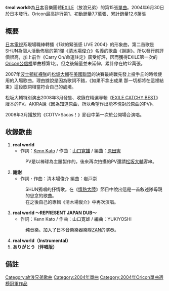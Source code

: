 {{Infobox Single 
| Name           = real world
| Cover          = 
| Artist         = [[EXILE|EXILE]]
| Album          = [[PERFECT_BEST_(EXILE專輯)|PERFECT BEST]]
| A-side         = real world
| B-side         = 謝謝<br/>real world 〜REPRESENT JAPAN DUB〜
| Released       = {{flagicon|Japan}} 2004年6月30日<br />
{{flagicon|Taiwan}} 2004年8月6日<br />
{{flagicon|Hong Kong}} 2004年8月15日
| Format         = [[CD|CD]]
| Recorded       = 
| Genre          = [[J-POP|J-POP]]
| Length         = 
| Label          = {{flagicon|Japan}} [[Rhythm_zone|Rhythm zone]]<br />
{{flagicon|Taiwan}} [[愛貝克思_(台灣)|Avex Taiwan]]
| Writer         =
| Producer       = 
| Certification  = 
| Chart position = 
* 週榜第1位（[[Oricon公信榜|Oricon公信榜]]）<ref name="oricon">{{cite web |url=http://www.oricon.co.jp/prof/artist/284837/products/music/550531/1/ |language=ja |title=<span lang="ja">real world</span> |publisher=[[Oricon|Oricon]] |date=2004 |accessdate=2013-01-13 |archive-date=2013-05-05 |archive-url=https://web.archive.org/web/20130505101721/http://www.oricon.co.jp/prof/artist/284837/products/music/550531/1/ |dead-url=no }}</ref>
*2004年度年榜第73位（Oricon公信榜）
*上榜10次（Oricon公信榜）<ref name="oricon" />
| Last single    = [[Carry_On/命中註定|Carry On／<br />命中註定]]<br/>（2004年）
| This single    = '''real world'''<br/>（2004年）
| Next single    = [[HEART_of_GOLD|HEART of GOLD]]<br/>（2004年）
| Misc           = 
}}


《'''real world'''》為[[日本|日本]]音樂團體[[EXILE|EXILE]]（放浪兄弟）的第15張[[單曲|單曲]]。2004年6月30日於日本發行。Oricon最高排行第1、初動銷量7.7萬張、累計銷量12.6萬張

== 概要 ==
[[日本電視台|日本電視]]系現場職棒轉播《1球的緊張感 LIVE 2004》的形象曲，第二首歌是SHUN為個人活動佈局的第1彈《[[清木場俊介|清木場俊介]]》名義的歌曲《謝謝》。所以發行前評價很高，加上前作《Carry On/命運註定》廣受好評，因而獲得EXILE第一次的[[Oricon公信榜|Oricon公信榜]]單曲榜第1名。但之後銷量並未延伸，累計停在約12萬張。

2007年[[波士頓紅襪|波士頓紅襪隊]]的[[松坂大輔|松坂大輔]]在[[美國聯盟|美國聯盟]]的決賽最終戰先發上投手丘的時候使用的入場歌曲。理由據說是因為歌詞不錯，《如果不拿出成果 那一切都將在這裡結束》這段歌詞相當符合自己的處境。

松坂大輔特別演出2008年3月發售、收錄在精選專輯《[[EXILE_CATCHY_BEST|EXILE CATCHY BEST]]》版本的PV。AKIRA說《因為知道原曲，所以希望作出能不愧對於原曲的PV》。

2008年3月播放的《CDTV×Sacas！》節目中第一次於公開場合演唱。

== 收錄歌曲 ==
#'''real world'''
#*作詞：[[Kenn_Kato|Kenn Kato]] / 作曲：[[山口寛雄|山口寛雄]] / 編曲：[[原田憲_(ミュージシャン)|原田憲]]
#:PV是以棒球為主題製作的，後來再次拍攝的PV還請[[松坂大輔|松坂大輔]]客串。
#'''謝謝'''
#*作詞・作曲：清木場俊介 編曲：岩戸崇
#:SHUN獨唱的抒情歌。在《[[情熱大陸|情熱大陸]]》節目中說出這是一首敘述隊母親的思念的歌曲。
#:在之後自己的專輯《清木場俊介》中再次演唱。
#'''real world 〜REPRESENT JAPAN DUB〜'''
#*作詞：Kenn Kato / 作曲：山口寛雄 / 編曲：YUKIYOSHI
#:纯音樂。加入了日本音樂樂器樂隊[[ZAN|ZAN]]的演奏。
#'''real world（Instrumental）'''
#'''ありがとう（伴唱版）'''

== 備註 == 
{{reflist}}

{{EXILE}}
{{Oricon單曲週榜冠軍 (2004年)|2004年7月12日}}

[[Category:放浪兄弟歌曲|Category:放浪兄弟歌曲]]
[[Category:2004年單曲|Category:2004年單曲]]
[[Category:2004年Oricon單曲週榜冠軍作品|Category:2004年Oricon單曲週榜冠軍作品]]